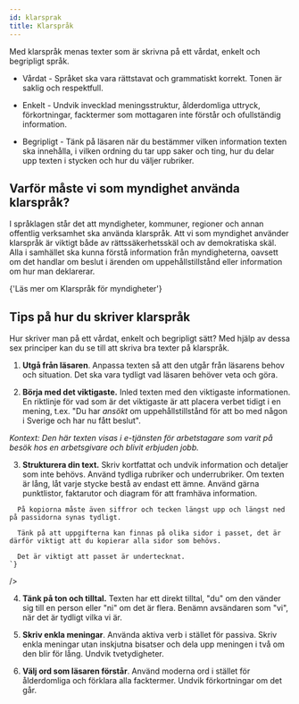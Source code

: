 ```yaml
---
id: klarsprak
title: Klarspråk
---
```



Med klarspråk menas texter som är skrivna på ett vårdat, enkelt och begripligt språk.

- Vårdat - Språket ska vara rättstavat och grammatiskt korrekt. Tonen är saklig och respektfull.

- Enkelt - Undvik invecklad meningsstruktur, ålderdomliga uttryck, förkortningar, facktermer som mottagaren inte förstår och ofullständig information.

- Begripligt - Tänk på läsaren när du bestämmer vilken information texten ska innehålla, i vilken ordning du tar upp saker och ting, hur du delar upp texten i stycken och hur du väljer rubriker.

## Varför måste vi som myndighet använda klarspråk?

I språklagen står det att myndigheter, kommuner, regioner och annan offentlig verksamhet ska använda klarspråk. Att vi som myndighet använder klarspråk är viktigt både av rättssäkerhetsskäl och av demokratiska skäl. Alla i samhället ska kunna förstå information från myndigheterna, oavsett om det handlar om beslut i ärenden om uppehållstillstånd eller information om hur man deklarerar.

<Link
  standalone
  href='https://www.isof.se/utforska/vagledningar/myndigheternas-skrivregler'
>
  {'Läs mer om Klarspråk för myndigheter'}
</Link>

## Tips på hur du skriver klarspråk

Hur skriver man på ett vårdat, enkelt och begripligt sätt? Med hjälp av dessa sex principer kan du se till att skriva bra texter på klarspråk.

1.  **Utgå från läsaren**. Anpassa texten så att den utgår från läsarens behov och situation. Det ska vara tydligt vad läsaren behöver veta och göra.

<div className='card-guidelines'>
  <InfoBanner
    type='success'
    title='Skriv'
    message='Du saknar behörighet. Du har ingen giltig behörighet för att använda applikationen. Vänd dig till din närmsta chef för att få behörighet till applikationen. Mejla eller ring helpdesk om du har behörighet, men ändå inte kommer in.'
  />
  <InfoBanner
    type='warning'
    title='Skriv inte'
    message='Behörighet saknas'
  />
</div>

2.  **Börja med det viktigaste.** Inled texten med den viktigaste informationen. En riktlinje för vad som är det viktigaste är att placera verbet tidigt i en mening, t.ex. "Du har _ansökt_ om uppehållstillstånd för att bo med någon i Sverige och har nu fått beslut".

_Kontext: Den här texten visas i e-tjänsten för arbetstagare som varit på besök hos en arbetsgivare och blivit erbjuden jobb._

<div className='card-guidelines'>
  <InfoBanner
    type='success'
    title='Skriv'
    message='Om du har besökt en arbetsgivare i Sverige och fått en anställning kan du ansöka om arbetstillstånd utan att behöva lämna Sverige. Du får inte börja arbeta i Sverige innan du har fått ett arbetstillstånd. Om du inte uppfyller alla krav för att ansöka inifrån Sverige ska du i stället lämna landet och ansöka om arbetstillstånd från ditt hemland.'
  />
  <InfoBanner
    type='warning'
    title='Skriv inte'
    message='För att få uppehållstillstånd är huvudregeln att tillstånd ska vara beviljat innan inresa till Sverige. Det finns däremot några undantag. Du som har besökt en arbetsgivare i Sverige och fått en anställning kan ansöka om arbetstillstånd utan att behöva lämna Sverige. Du får inte börja arbeta i Sverige innan du har fått ett arbetstillstånd.'
  />
</div>

3. **Strukturera din text.** Skriv kortfattat och undvik information och detaljer som inte behövs. Använd tydliga rubriker och underrubriker. Om texten är lång, låt varje stycke bestå av endast ett ämne. Använd gärna punktlistor, faktarutor och diagram för att framhäva information.

<div className='card-guidelines'>
  <InfoBanner
    type='success'
    title='Skriv'
    message={`
     Viktigt att tänka på när du bifogar kopia av ditt pass.
     Du ska skicka med kopior av de sidor i ditt pass som visar: 
      - personuppgifter 
      - giltighetstid
      - utfärdandeland 
      - din namnteckning, om det finns ett fält för namnteckning
      - om du har tillstånd att bo i andra länder än ditt hemland.
      
      På kopiorna måste även siffror och tecken längst upp och längst ned på passidorna synas tydligt.

      Tänk på att uppgifterna kan finnas på olika sidor i passet, det är därför viktigt att du kopierar alla sidor som behövs.

      Det är viktigt att passet är undertecknat.
    `}

/>

  <InfoBanner
    type='warning'
    title='Skriv inte'
    message='Du ska skicka med kopior av de sidor i ditt pass som visar personuppgifter, giltighetstid, utfärdandeland, din namnteckning, samt uppgifter om du har tillstånd att bo i andra länder än ditt hemland. På kopiorna måste även siffror och tecken längst upp och längst ned på passidorna synas tydligt. Tänk på att uppgifterna kan finnas på olika sidor i passet, det är därför viktigt att du kopierar alla sidor som behövs. Det är viktigt att passet är undertecknat.'
  />
</div>

4. **Tänk på ton och tilltal.** Texten har ett direkt tilltal, "du" om den vänder sig till en person eller "ni" om det är flera. Benämn avsändaren som "vi", när det är tydligt vilka vi är.

<div className='card-guidelines'>
  <InfoBanner
    type='success'
    title='Skriv'
    message='Du har skickat in information till oss som visar att du har en fast anställning'
  />
  <InfoBanner
    type='warning'
    title='Skriv inte'
    message='Enligt den information som inkommit till Migrationsverket har du en fast anställning.'
  />
</div>

5. **Skriv enkla meningar**. Använda aktiva verb i stället för passiva. Skriv enkla meningar utan inskjutna bisatser och dela upp meningen i två om den blir för lång. Undvik tvetydigheter.

<div className='card-guidelines'>
  <InfoBanner
    type='success'
    title='Skriv'
    message='Om din situation förändras innan Migrationsverket har fattat beslut kan du komplettera din ansökan per post. Det kan till exempel vara att du har börjat arbeta, att du har avslutat dina studier eller att din familjesituation har förändrats.'
  />
  <InfoBanner
    type='warning'
    title='Skriv inte'
    message='Om din situation förändras, till exempel att du har börjat arbeta, avslutat dina studier eller att din familjesituation har förändrats innan Migrationsverket har fattat beslut, kan du komplettera din ansökan per post.'
  />
</div>

6. **Välj ord som läsaren förstår**. Använd moderna ord i stället för ålderdomliga och förklara alla facktermer. Undvik förkortningar om det går.

<div className='card-guidelines'>
  <InfoBanner
    type='success'
    title='Skriv'
    message='få lämna in/skicka in om, på, till, för ska finnas'
  />
  <InfoBanner
    type='warning'
    title='Skriv inte'
    message='erhålla, beviljas inkomma med avseende, beträffande, gällande,rörande skall föreligga'
  />
</div>
